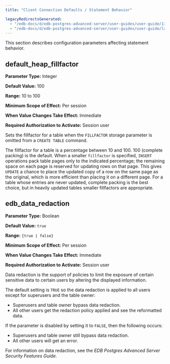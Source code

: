 ```yaml
---
title: "Client Connection Defaults / Statement Behavior"

legacyRedirectsGenerated:
  - "/edb-docs/d/edb-postgres-advanced-server/user-guides/user-guide/13/ccd_statement_behaviour.html"
  - "/edb-docs/d/edb-postgres-advanced-server/user-guides/user-guide/latest/ccd_statement_behaviour.html"
---
```


<div id="ccd_statement_behaviour" class="registered_link"></div>

This section describes configuration parameters affecting statement behavior.

## default_heap_fillfactor

**Parameter Type:** Integer

**Default Value:** 100

**Range:** 10 to 100

**Minimum Scope of Effect:** Per session

**When Value Changes Take Effect:** Immediate

**Required Authorization to Activate:** Session user

Sets the fillfactor for a table when the `FILLFACTOR` storage parameter is omitted from a `CREATE TABLE` command.

The fillfactor for a table is a percentage between 10 and 100. 100 (complete packing) is the default. When a smaller `fillfactor` is specified, `INSERT` operations pack table pages only to the indicated percentage; the remaining space on each page is reserved for updating rows on that page. This gives `UPDATE` a chance to place the updated copy of a row on the same page as the original, which is more efficient than placing it on a different page. For a table whose entries are never updated, complete packing is the best choice, but in heavily updated tables smaller fillfactors are appropriate.

## edb_data_redaction

**Parameter Type:** Boolean

**Default Value:** `true`

**Range:** `{true | false}`

**Minimum Scope of Effect:** Per session

**When Value Changes Take Effect:** Immediate

**Required Authorization to Activate:** Session user

Data redaction is the support of policies to limit the exposure of certain sensitive data to certain users by altering the displayed information.

The default setting is `TRUE` so the data redaction is applied to all users except for superusers and the table owner:

-   Superusers and table owner bypass data redaction.
-   All other users get the redaction policy applied and see the reformatted data.

If the parameter is disabled by setting it to `FALSE`, then the following occurs:

-   Superusers and table owner still bypass data redaction.
-   All other users will get an error.

For information on data redaction, see the *EDB Postgres Advanced Server Security Features Guide*.
